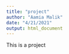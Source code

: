 ```yaml
---
title: "project"
author: "Aamia Malik"
date: "4/21/2021"
output: html_document
---
```


This is a project